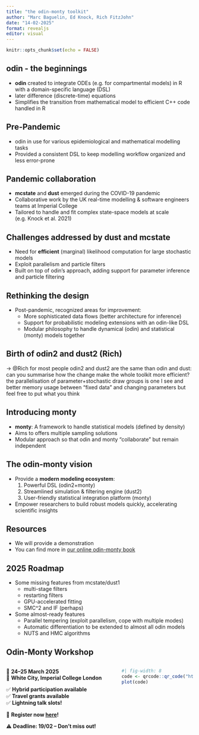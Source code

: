 ```yaml
---
title: "the odin-monty toolkit"
author: "Marc Baguelin, Ed Knock, Rich FitzJohn"
date: "14-02-2025"
format: revealjs
editor: visual
---
```


```r
knitr::opts_chunk$set(echo = FALSE)
```

## odin - the beginnings

-   **odin** created to integrate ODEs (e.g. for compartmental models) in R with a domain-specific language (DSL)
-   later difference (discrete-time) equations
-   Simplifies the transition from mathematical model to efficient C++ code handled in R

## Pre-Pandemic

-   odin in use for various epidemiological and mathematical modelling tasks\
-   Provided a consistent DSL to keep modelling workflow organized and less error-prone

## Pandemic collaboration

-   **mcstate** and **dust** emerged during the COVID-19 pandemic\
-   Collaborative work by the UK real-time modelling & software engineers teams at Imperial College
-   Tailored to handle and fit complex state-space models at scale (e.g. Knock et al. 2021)

## Challenges addressed by dust and mcstate

-   Need for **efficient** (marginal) likelihood computation for large stochastic models
-   Exploit parallelism and particle filters
-   Built on top of odin’s approach, adding support for parameter inference and particle filtering

## Rethinking the design

-   Post-pandemic, recognized areas for improvement:
    -   More sophisticated data flows (better architecture for inference)\
    -   Support for probabilistic modeling extensions with an odin-like DSL
    -   Modular philosophy to handle dynamical (odin) and statistical (monty) models together

## Birth of odin2 and dust2 (Rich)

-\> @Rich for most people odin2 and dust2 are the same than odin and dust: can you summarise how the change make the whole toolkit more efficient? the parallelisation of parameter+stochastic draw groups is one I see and better memory usage between "fixed data" and changing parameters but feel free to put what you think

## Introducing monty

-   **monty**: A framework to handle statistical models (defined by density)\
-   Aims to offers multiple sampling solutions
-   Modular approach so that odin and monty "collaborate" but remain independent

## The odin-monty vision

-   Provide a **modern modeling ecosystem**:
    1.  Powerful DSL (odin2+monty)\
    2.  Streamlined simulation & filtering engine (dust2)\
    3.  User-friendly statistical integration platform (monty)\
-   Empower researchers to build robust models quickly, accelerating scientific insights

## Resources

-   We will provide a demonstration
-   You can find more in [our online odin-monty book](https://mrc-ide.github.io/odin-monty/)

## 2025 Roadmap {.smaller}

-   Some missing features from mcstate/dust1
    -   multi-stage filters
    -   restarting filters
    -   GPU-accelerated fitting
    -   SMC\^2 and IF (perhaps)
-   Some almost-ready features
    -   Parallel tempering (exploit parallelism, cope with multiple modes)
    -   Automatic differentiation to be extended to almost all odin models
    -   NUTS and HMC algorithms

## Odin-Monty Workshop {.smaller}
::: columns

:::: {.column width="60%"}
📅 **24–25 March 2025**  
📍 **White City, Imperial College London**  

✅ **Hybrid participation available**  
✅ **Travel grants available**  
✅ **Lightning talk slots!**  

🔗 **Register now [here]("https://docs.google.com/forms/d/e/1FAIpQLSePERaKXjMMYK0re1mh--2nNM5PCUZaRrd-SL_zSqAYY-pk5A/viewform")!**

⚠️ **Deadline: 19/02 – Don't miss out!** 


::::

:::: {.column width="40%"}
```r
#| fig-width: 8
code <- qrcode::qr_code("https://docs.google.com/forms/d/e/1FAIpQLSePERaKXjMMYK0re1mh--2nNM5PCUZaRrd-SL_zSqAYY-pk5A/viewform")
plot(code)
```
::::

:::

